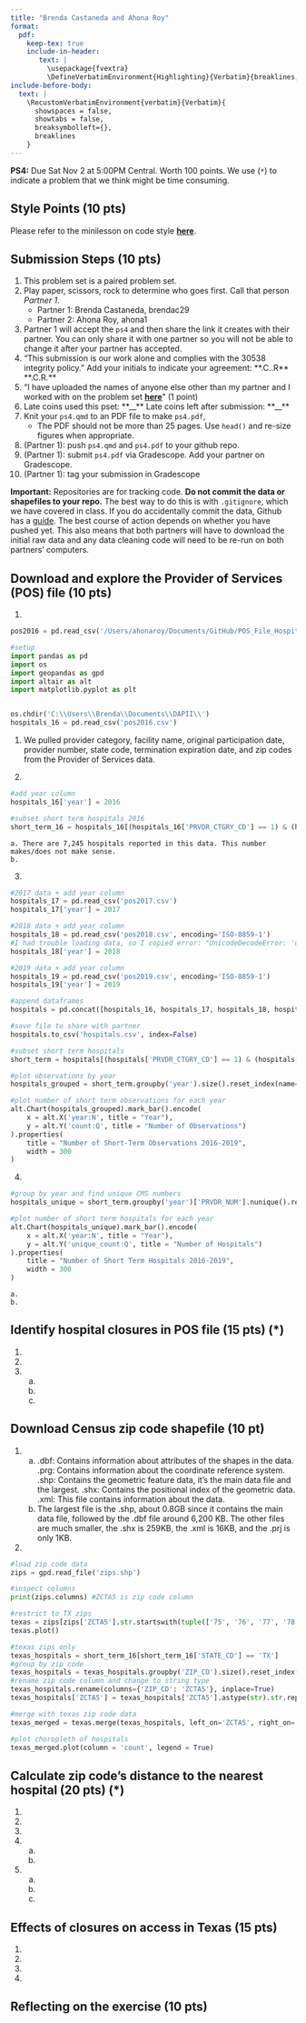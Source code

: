 ```yaml
---
title: "Brenda Castaneda and Ahona Roy"
format: 
  pdf:
    keep-tex: true
    include-in-header: 
       text: |
         \usepackage{fvextra}
         \DefineVerbatimEnvironment{Highlighting}{Verbatim}{breaklines,commandchars=\\\{\}}
include-before-body:
  text: |
    \RecustomVerbatimEnvironment{verbatim}{Verbatim}{
      showspaces = false,
      showtabs = false,
      breaksymbolleft={},
      breaklines
    }
---
```


**PS4:** Due Sat Nov 2 at 5:00PM Central. Worth 100 points. 
We use (`*`) to indicate a problem that we think might be time consuming. 
    
## Style Points (10 pts) 
Please refer to the minilesson on code style
**[here](https://uchicago.zoom.us/rec/share/pG_wQ-pHTQrJTmqNn4rcrw5V194M2H2s-2jdy8oVhWHkd_yZt9o162IWurpA-fxU.BIQlSgZLRYctvzp-)**.

## Submission Steps (10 pts)
1. This problem set is a paired problem set.
2. Play paper, scissors, rock to determine who goes first. Call that person *Partner 1*.
    - Partner 1: Brenda Castaneda, brendac29
    - Partner 2: Ahona Roy, ahona1
3. Partner 1 will accept the `ps4` and then share the link it creates with their partner. You can only share it with one partner so you will not be able to change it after your partner has accepted. 
4. "This submission is our work alone and complies with the 30538 integrity policy." Add your initials to indicate your agreement: \*\*\B.C.\A.R\*\* \*\*\B.C\A.R.\*\*
5. "I have uploaded the names of anyone else other than my partner and I worked with on the problem set **[here](https://docs.google.com/forms/d/185usrCREQaUbvAXpWhChkjghdGgmAZXA3lPWpXLLsts/edit)**"  (1 point)
6. Late coins used this pset: \*\*\_\_\*\* Late coins left after submission: \*\*\_\_\*\*
7. Knit your `ps4.qmd` to an PDF file to make `ps4.pdf`, 
    * The PDF should not be more than 25 pages. Use `head()` and re-size figures when appropriate. 
8. (Partner 1): push  `ps4.qmd` and `ps4.pdf` to your github repo.
9. (Partner 1): submit `ps4.pdf` via Gradescope. Add your partner on Gradescope.
10. (Partner 1): tag your submission in Gradescope

**Important:** Repositories are for tracking code. **Do not commit the data or shapefiles to your repo.** The best way to do this is with `.gitignore`, which we have covered in class. If you do accidentally commit the data, Github has a [guide](https://docs.github.com/en/repositories/working-with-files/managing-large-files/about-large-files-on-github#removing-files-from-a-repositorys-history). The best course of action depends on whether you have pushed yet. This also means that both partners will have to download the initial raw data and any data cleaning code will need to be re-run on both partners' computers. 

## Download and explore the Provider of Services (POS) file (10 pts)

1. 

```python
pos2016 = pd.read_csv('/Users/ahonaroy/Documents/GitHub/POS_File_Hospital_Non_Hospital_Facilities_Q4_2016.csv')
```

 
```python
#setup 
import pandas as pd
import os
import geopandas as gpd
import altair as alt
import matplotlib.pyplot as plt


os.chdir('C:\\Users\\Brenda\\Documents\\DAPII\\')
hospitals_16 = pd.read_csv('pos2016.csv')
```

1. We pulled provider category, facility name, original participation date, provider number, state code, termination expiration date, and zip codes from the Provider of Services data. 

2. 
```python
#add year column 
hospitals_16['year'] = 2016

#subset short term hospitals 2016
short_term_16 = hospitals_16[(hospitals_16['PRVDR_CTGRY_CD'] == 1) & (hospitals_16['PRVDR_CTGRY_SBTYP_CD'] == 1)]
```

    a. There are 7,245 hospitals reported in this data. This number makes/does not make sense. 
    b.
3. 
```python
#2017 data + add year column
hospitals_17 = pd.read_csv('pos2017.csv')
hospitals_17['year'] = 2017

#2018 data + add year column
hospitals_18 = pd.read_csv('pos2018.csv', encoding='ISO-8859-1')
#I had trouble loading data, so I copied error: "UnicodeDecodeError: 'utf-8' codec can't decode byte 0x98 in position 11674: invalid start byte" to CGPT to debug 
hospitals_18['year'] = 2018

#2019 data + add year column 
hospitals_19 = pd.read_csv('pos2019.csv', encoding='ISO-8859-1')
hospitals_19['year'] = 2019

#append dataframes
hospitals = pd.concat([hospitals_16, hospitals_17, hospitals_18, hospitals_19], ignore_index=True)

#save file to share with partner
hospitals.to_csv('hospitals.csv', index=False)

#subset short term hospitals
short_term = hospitals[(hospitals['PRVDR_CTGRY_CD'] == 1) & (hospitals['PRVDR_CTGRY_SBTYP_CD'] == 1)]
```

```python
#plot observations by year 
hospitals_grouped = short_term.groupby('year').size().reset_index(name='count')

#plot number of short term observations for each year 
alt.Chart(hospitals_grouped).mark_bar().encode(
    x = alt.X('year:N', title = "Year"), 
    y = alt.Y('count:Q', title = "Number of Observations") 
).properties(
    title = "Number of Short-Term Observations 2016-2019", 
    width = 300
)
```

4. 
```python
#group by year and find unique CMS numbers
hospitals_unique = short_term.groupby('year')['PRVDR_NUM'].nunique().reset_index(name='unique_count')

#plot number of short term hospitals for each year
alt.Chart(hospitals_unique).mark_bar().encode(
    x = alt.X('year:N', title = "Year"), 
    y = alt.Y('unique_count:Q', title = "Number of Hospitals")
).properties(
    title = "Number of Short Term Hospitals 2016-2019", 
    width = 300
)
```

    a.
    b.

## Identify hospital closures in POS file (15 pts) (*)

1. 
2. 
3. 
    a.
    b.
    c.

## Download Census zip code shapefile (10 pt) 

1. 
    a. .dbf: Contains information about attributes of the shapes in the data.  
       .prg: Contains information about the coordinate reference system. 
       .shp: Contains the geometric feature data, it's the main data file and the largest. 
       .shx: Contains the positional index of the geometric data. 
       .xml: This file contains information about the data. 
    b. The largest file is the .shp, about 0.8GB since it contains the main data file, followed by the .dbf file around 6,200 KB. The other files are much smaller, the .shx is 259KB, the .xml is 16KB, and the .prj is only 1KB. 
2. 
```python
#load zip code data
zips = gpd.read_file('zips.shp')

#inspect columns
print(zips.columns) #ZCTA5 is zip code column

#restrict to TX zips
texas = zips[zips['ZCTA5'].str.startswith(tuple(['75', '76', '77', '78', '79']))]
texas.plot()

#texas zips only
texas_hospitals = short_term_16[short_term_16['STATE_CD'] == 'TX']
#group by zip code
texas_hospitals = texas_hospitals.groupby('ZIP_CD').size().reset_index(name='count')
#rename zip code column and change to string type
texas_hospitals.rename(columns={'ZIP_CD': 'ZCTA5'}, inplace=True)
texas_hospitals['ZCTA5'] = texas_hospitals['ZCTA5'].astype(str).str.replace('.0', '', regex=False)

#merge with texas zip code data
texas_merged = texas.merge(texas_hospitals, left_on='ZCTA5', right_on='ZCTA5', how='left')

#plot choropleth of hospitals 
texas_merged.plot(column = 'count', legend = True)
```

## Calculate zip code’s distance to the nearest hospital (20 pts) (*)

1. 
2. 
3. 
4. 
    a.
    b.
5. 
    a.
    b.
    c.
    
## Effects of closures on access in Texas (15 pts)

1. 
2. 
3. 
4. 

## Reflecting on the exercise (10 pts) 
